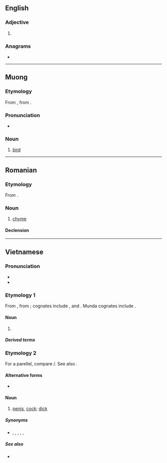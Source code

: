 {{also|Chim|chím}}
==English==

===Adjective===
{{en-adj}}

# {{alt form|en|cheem}}

===Anagrams===
* {{anagrams|en|a=chim|MICH|Mich|Mich.|mich}}

----

==Muong==

===Etymology===
From {{inh|mtq|mkh-vie-pro|*-ciːm}}, from {{inh|mtq|mkh-pro|*cim|*cim ~ *ciim ~ *ciəm ~ *caim ~ *cum|bird}}.

===Pronunciation===
* {{IPA|mtq|/cim¹/|[t͡ɕiːm¹ ~ ciːm¹]}}

===Noun===
{{mtq-noun}}

# {{lb|mtq|Mường Bi}} [[bird]]

----

==Romanian==

===Etymology===
From {{bor|ro|fr|chyme}}.

===Noun===
{{ro-noun|n|chimuri}}

# [[chyme]]

====Declension====
{{ro-noun-n-uri}}

----

==Vietnamese==
{{wp|lang=vi}}

===Pronunciation===
{{vi-IPA}}
* {{homophone|vi|Chim}}
*{{audio|vi|LL-Q9199 (vie)-Jessica Nguyen (Pamputt)-chim.wav|Audio (Hồ Chí Minh City)}}

===Etymology 1===
From {{inh|vi|mkh-vie-pro|*-ciːm}}, from {{inh|vi|mkh-pro|*cim|*cim ~ *ciim ~ *ciəm ~ *caim ~ *cum|bird}}; cognates include {{cog|mnw|ဂစေံ|tr=həcem||bird}}, {{cog|zng|θɤm⁶}} and {{cog|bdq|sem||bird}}. Munda cognates include {{cog|sat|ᱥᱤᱢ||chicken}}.

====Noun====
{{vi-noun|cls=con|[[𫚳]], [[𪀄]]}}

# {{lb|vi|zoology}} {{l|en| a [[bird]] (''an [[animal]] of the [[class]] [[Aves]]'')}}

=====Derived terms=====
{{der3|vi
|chim cắt <t:falcon>
|chim chóc <tr:{{vi-l|[[𫚳]][[祝]]}}><t:birds>
|chim công <t:peacock>
|chim cút <t:quail>
|chim điên <t:booby>
|chim muông <t:animals>
|chim ngói <tr:{{vi-l|[[𫚳]][[𪇋]]}}><t:turtle dove>
|chim ruồi <t:hummingbird>
|chim sẻ <t:sparrow>
|chim chích <tr:{{vi-l|[[𫚳]][[𬷩]]}}><t:acrocephalid warbler>
}}

===Etymology 2===
For a parellel, compare {{cog|zh|鳥}}/{{m|zh|屌|tr=điểu||[[penis]]}}. See also {{m|vi|cu}}.

====Alternative forms====
* {{l|vi|trym}} {{qualifier|euphemistic orthographic variant}}

====Noun====
{{vi-noun|cls=con}}

# {{lb|vi|slang|anatomy}} [[penis]], [[cock]]; [[dick]]

=====Synonyms=====
* {{l|vi|buồi}}, {{l|vi|cặc}}, {{l|vi|cậu nhỏ}}, {{l|vi|cu}}, {{l|vi|dái}}, {{l|vi|đèn dầu}}

=====See also=====
* {{l|vi|bướm}}

{{C|vi|Birds}}
